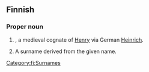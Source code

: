 ==Finnish==

===Proper noun===
{{fi-noun|Heino|type=valo|proper=true}}

# {{given name|male||fi:}}, a medieval cognate of [[Henry]] via German [[Heinrich]].
# A surname derived from the given name. 

[[Category:fi:Surnames]]